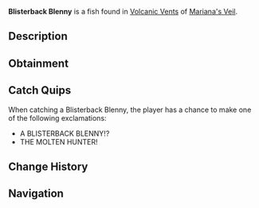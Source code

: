 {{FishInfobox
|image          = Blisterback Blenny.png
|rarity         = Mythical
|sea            = First Sea
|location       = [[Volcanic Vents]]
|sublocation    = 
|sources        = Fishing Rod
|radar_location = 
|prog_speed     = -65
|xp             = 1500
|weather        = Clear
|time           = Day
|season         = Summer
|bait           = Fish Head
|base_weight    = 2800
|base_value     = 6300
|weight_range   = 1800
|base_chance    = 0.01
|base_resil     = 10
}}
'''Blisterback Blenny''' is a {{Rarity|Mythical}} fish found in [[Volcanic Vents]] of [[Mariana's Veil]].

== Description ==
{{Description|A colossal fish with jagged, obsidian fins and an inner fire that lights up its body. It is said to be faster than a tsunami.|Bestiary Entry}}

== Obtainment ==
{{Description|If the skies are clear and the air is hot, be ready.|Bestiary Hint}}
{{Fish Availability|
Mariana's Veil/Volcanic Vents
|top_rods      = 
Leviathan's Fang Rod\295405.8\370794.11;
Free Spirit Rod\295133.12\373584;
Trident Rod\270073.54\341133.41;
Azure Of Lagoon\219079.71\255158.83;
No-Life Rod\213218.33\266559.62;
Riptide Rod\160611.54\199007.07;
Challenger's Rod\202090.25\256379.46;
Seraphic Rod\206974.84\255997.55;
Ethereal Prism Rod\202594.42\248700.38;
Rod Of The Forgotten Fang\190297.6\237361.37;
Verdant Shear Rod\169086.27\210032.06;
Zeus Rod\168664.78\208777.9;
Rod Of The Depths\165571.8\204216.24;
Blazebringer Rod\164207.76\203659.33;
Depthseeker Rod\163842.53\206049.99;
Rod Of The Exalted One\159025.27\196735.63;
Avalanche Rod\142264.97\176499.86;
Volcanic Rod\131870.54\163232.99;
Steady Rod\54514.44\69125.31
|recommended   = Trident Rod
}}

== Catch Quips ==
When catching a Blisterback Blenny, the player has a chance to make one of the following exclamations:
* A BLISTERBACK BLENNY!?
* THE MOLTEN HUNTER!

== Change History ==
{{Change History|{{subst:Current Version}}}}

== Navigation ==
{{Fish Navbox|Volcanic Vents}}